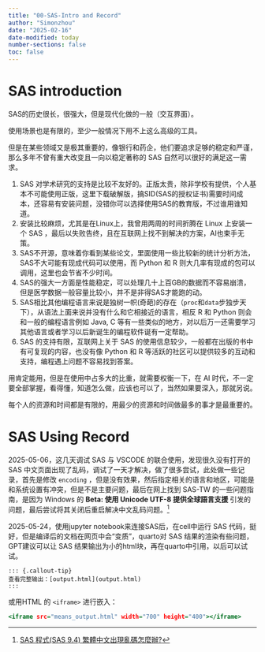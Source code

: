 ```yaml
---
title: "00-SAS-Intro and Record"
author: "Simonzhou"
date: "2025-02-16"
date-modified: today
number-sections: false
toc: false
---
```


# SAS introduction

SAS的历史很长，很强大，但是现代化做的一般（交互界面）。

使用场景也是有限的，至少一般情况下用不上这么高级的工具。

但是在某些领域又是极其重要的，像银行和药企，他们要追求足够的稳定和严谨，那么多年不曾有重大改变且一向以稳定著称的 SAS 自然可以很好的满足这一需求。

1.  SAS 对学术研究的支持是比较不友好的。正版太贵，除非学校有提供，个人基本不可能使用正版，这里下载破解版，搞SID(SAS的授权证书)需要时间成本，还容易有安装问题，没错你可以选择使用SAS的教育版，不过谁用谁知道。
2.  安装比较麻烦，尤其是在Linux上，我曾用两周的时间折腾在 Linux 上安装一个 SAS ，最后以失败告终，且在互联网上找不到解决的方案，AI也束手无策。
3.  SAS不开源，意味着你看到某些论文，里面使用一些比较新的统计分析方法，SAS不大可能有现成代码可以使用，而 Python 和 R 则大几率有现成的包可以调用，这里也会节省不少时间。
4.  SAS的强大一方面是性能稳定，可以处理几十上百GB的数据而不容易崩溃，但是医学数据一般容量比较小，并不是非得SAS才能跑的动。
5.  SAS相比其他编程语言来说是独树一帜(奇葩)的存在（`proc`和`data`步独步天下），从语法上面来说并没有什么和它相接近的语言，相反 R 和 Python 则会和一般的编程语言例如 Java, C 等有一些类似的地方，对以后万一还需要学习其他语言或者学习以后新诞生的编程软件诞有一定帮助。
6.  SAS 的支持有限，互联网上关于 SAS 的使用信息较少，一般都在出版的书中有可复现的内容，也没有像 Python 和 R 等活跃的社区可以提供较多的互动和支持，编程遇上问题不容易找到答案。

用肯定能用，但是在使用中占多大的比重，就需要权衡一下，在 AI 时代，不一定要全部掌握，看得懂，知道怎么做，应该也可以了，当然如果要深入，那就另说。

每个人的资源和时间都是有限的，用最少的资源和时间做最多的事才是最重要的。

# SAS Using Record

2025-05-06，这几天调试 SAS 与 VSCODE 的联合使用，发现很久没有打开的 SAS 中文页面出现了乱码，调试了一天才解决，做了很多尝试，此处做一些记录，首先是修改 `encoding` ，但是没有效果，然后指定相关的语言和地区，可能是和系统设置有冲突，但是不是主要问题，最后在网上找到 SAS-TW 的一些问题指南，是因为 Windows 的 **Beta: 使用 Unicode UTF-8 提供全球語言支援** 引发的问题，最后尝试将其关闭后重启解决中文乱码问题。[^1]

[^1]: [SAS 程式(SAS 9.4) 繁體中文出現亂碼怎麼辦?](https://blogs.sas.com/content/sastaiwan/2022/04/08/sas-%E7%A8%8B%E5%BC%8Fsas-9-4-%E7%B9%81%E9%AB%94%E4%B8%AD%E6%96%87%E5%87%BA%E7%8F%BE%E4%BA%82%E7%A2%BC%E6%80%8E%E9%BA%BC%E8%BE%A6/)

2025-05-24，使用jupyter notebook来连接SAS后，在cell中运行 SAS 代码，挺好，但是编译后的文档在网页中会“变质”，quarto对 SAS 结果的渲染有些问题，GPT建议可以让 SAS 结果输出为小的html块，再在quarto中引用，以后可以试试。

``` quarto
::: {.callout-tip}
查看完整输出：[output.html](output.html)
:::
```

或用HTML 的 `<iframe>` 进行嵌入：

``` .html
<iframe src="means_output.html" width="700" height="400"></iframe>
```